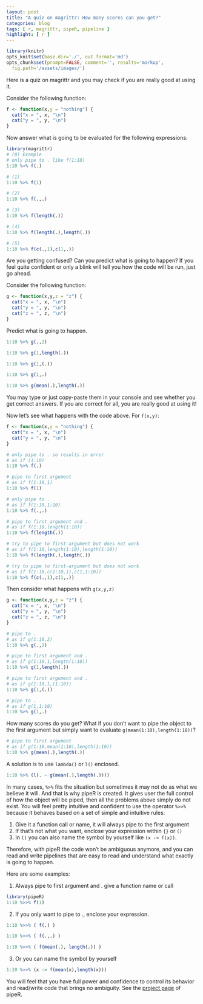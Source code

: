 ```yaml
---
layout: post
title: "A quiz on magrittr: How many scores can you get?"
categories: blog
tags: [ r, magrittr, pipeR, pipeline ]
highlight: [ r ]
---
```


```r
library(knitr)
opts_knit$set(base.dir='./', out.format='md')
opts_chunk$set(prompt=FALSE, comment='', results='markup',
  fig.path='/assets/images/')
```

Here is a quiz on magrittr and you may check if you are really good at using it.

Consider the following function:

```r
f <- function(x,y = "nothing") {
  cat("x = ", x, "\n")
  cat("y = ", y, "\n")
}
```

Now answer what is going to be evaluated for the following expressions:

```r
library(magrittr)
# (0) Example
# only pipe to . like f(1:10)
1:10 %>% f(.) 
```

```r
# (1)
1:10 %>% f(1)
```

```r
# (2)
1:10 %>% f(.,.)
```

```r
# (3)
1:10 %>% f(length(.)) 
```

```r
# (4)
1:10 %>% f(length(.),length(.)) 
```

```r
# (5)
1:10 %>% f(c(.,1),c(1,.))
```

Are you getting confused? Can you predict what is going to happen? If you feel quite confident or only a blink will tell you how the code will be run, just go ahead.

Consider the following function:

```r
g <- function(x,y,z = "z") {
  cat("x = ", x, "\n")
  cat("y = ", y, "\n")
  cat("z = ", z, "\n")
}
```

Predict what is going to happen.

```r
1:10 %>% g(.,2)
```

```r
1:10 %>% g(1,length(.))
```

```r
1:10 %>% g(1,(.))
```

```r
1:10 %>% g(1,.)
```

```r
1:10 %>% g(mean(.),length(.))
```

You may type or just copy-paste them in your console and see whether you get correct answers. If you are correct for all, you are really good at using it!

Now let's see what happens with the code above. For `f(x,y)`:

```r
f <- function(x,y = "nothing") {
  cat("x = ", x, "\n")
  cat("y = ", y, "\n")
}
```

```r
# only pipe to . so results in error
# as if (1:10)
1:10 %>% f(.) 
```

```r
# pipe to first argument
# as if f(1:10,1)
1:10 %>% f(1) 
```

```r
# only pipe to .
# as if f(1:10,1:10)
1:10 %>% f(.,.) 
```

```r
# pipe to first argument and .
# as if f(1:10,length(1:10))
1:10 %>% f(length(.)) 
```

```r
# try to pipe to first-argument but does not work
# as if f(1:10,length(1:10),length(1:10))
1:10 %>% f(length(.),length(.)) 
```

```r
# try to pipe to first-argument but does not work
# as if f(1:10,c(1:10,1),c(1,1:10))
1:10 %>% f(c(.,1),c(1,.))
```

Then consider what happens with `g(x,y,z)`

```r
g <- function(x,y,z = "z") {
  cat("x = ", x, "\n")
  cat("y = ", y, "\n")
  cat("z = ", z, "\n")
}
```

```r
# pipe to .
# as if g(1:10,2)
1:10 %>% g(.,2)
```

```r
# pipe to first argument and .
# as if g(1:10,1,length(1:10))
1:10 %>% g(1,length(.))
```

```r
# pipe to first argument and .
# as if g(1:10,1,(1:10))
1:10 %>% g(1,(.))
```

```r
# pipe to .
# as if g(1,1:10)
1:10 %>% g(1,.)
```

How many scores do you get? What if you don't want to pipe the object to the first argument but simply want to evaluate `g(mean(1:10),length(1:10))`?

```r
# pipe to first argument
# as if g(1:10,mean(1:10),length(1:10))
1:10 %>% g(mean(.),length(.))
```

A solution is to use `lambda()` or `l()` enclosed.

```r
1:10 %>% (l(. ~ g(mean(.),length(.))))
```

In many cases, `%>%` fits the situation but sometimes it may not do as what we believe it will. And that is why pipeR is created. It gives user the full control of how the object will be piped, then all the problems above simply do not exist. You will feel pretty intuitive and confident to use the operator `%>>%` because it behaves based on a set of simple and intuitive rules:

1. Give it a function call or name, it will always pipe to the first argument
2. If that's not what you want, enclose your expression within `{}` or `()`
3. In `()` you can also name the symbol by yourself like `(x -> f(x))`.

Therefore, with pipeR the code won't be ambiguous anymore, and you can read and write pipelines that are easy to read and understand what exactly is going to happen.

Here are some examples:

1. Always pipe to first argument and . give a function name or call

```r
library(pipeR)
1:10 %>>% f(1)
```

2. If you only want to pipe to ., enclose your expression.

```r
1:10 %>>% ( f(.) )
```

```r
1:10 %>>% ( f(.,.) )
```

```r
1:10 %>>% ( f(mean(.), length(.)) )
```

3. Or you can name the symbol by yourself

```r
1:10 %>>% (x -> f(mean(x),length(x)))
```

You will feel that you have full power and confidence to control its behavior and read/write code that brings no ambiguity. See the [project page](http://renkun.me/pipeR/) of pipeR.
